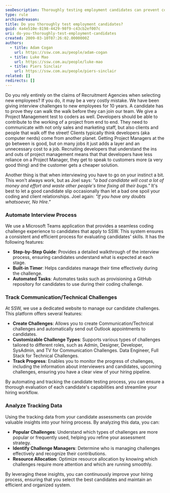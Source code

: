 ```yaml
---
seoDescription: Thoroughly testing employment candidates can prevent costly mistakes and ensure a good fit for your team.
type: rule
archivedreason:
title: Do you thoroughly test employment candidates?
guid: 4a4e510e-8198-4429-98f9-c43cb2ef007c
uri: do-you-thoroughly-test-employment-candidates
created: 2009-03-10T07:26:02.0000000Z
authors:
  - title: Adam Cogan
    url: https://ssw.com.au/people/adam-cogan
  - title: Luke Mao
    url: https://ssw.com.au/people/luke-mao
  - title: Piers Sinclair
    url: https://ssw.com.au/people/piers-sinclair
related: []
redirects: []
---
```


Do you rely entirely on the claims of Recruitment Agencies when selecting new employees? If you do, it may be a very costly mistake. We have been giving interview challenges to new employees for 10 years. A candidate has to prove they can walk the walk before they can join our team.
We give a Project Management test to coders as well. Developers should be able to contribute to the working of a project from end to end. They need to communicate with not only sales and marketing staff, but also clients and people that walk off the street! Clients typically think developers (aka computer nerds) come from another planet. Getting Project Managers at the go between is good, but on many jobs it just adds a layer and an unnecessary cost to a job. Recruiting developers that understand the ins and outs of project management means that that developers have less reliance on a Project Manager, they get to speak to customers more (a very good thing) and the customer gets a cheaper solution.

Another thing is that when interviewing you have to go on your instinct a bit. This won't always work, but as Joel says: _"a bad candidate will cost a lot of money and effort and waste other people's time fixing all their bugs."_ It's best to let a good candidate slip occasionally than let a bad one spoil your coding and client relationships. Joel again: _"If you have any doubts whatsoever, No Hire."_

### Automate Interview Process

We use a Microsoft Teams application that provides a seamless coding challenge experience to candidates that apply to SSW. This system ensures a consistent and efficient process for evaluating candidates' skills. It has the following features:

- **Step-by-Step Guide**: Provides a detailed walkthrough of the interview process, ensuring candidates understand what is expected at each stage.
- **Built-in Timer**: Helps candidates manage their time effectively during the challenge.
- **Automated Tasks**: Automates tasks such as provisioning a GitHub repository for candidates to use during their coding challenge.

### Track Communication/Technical Challenges

At SSW, we use a dedicated website to manage our candidate challenges. This platform offers several features:

- **Create Challenges**: Allows you to create Communication/Technical challenges and automatically send out Outlook appointments to candidates.
- **Customizable Challenge Types**: Supports various types of challenges tailored to different roles, such as Admin, Designer, Developer, SysAdmin, and TV for Communication Challenges. Data Engineer, Full Stack for Technical Challenges.
- **Track Progress**: Enables you to monitor the progress of challenges, including the information about interviewers and candidates, upcoming challenges, ensuring you have a clear view of your hiring pipeline.

By automating and tracking the candidate testing process, you can ensure a thorough evaluation of each candidate's capabilities and streamline your hiring workflow.

### Analyze Tracking Data

Using the tracking data from your candidate assessments can provide valuable insights into your hiring process. By analyzing this data, you can:

- **Popular Challenges**: Understand which types of challenges are more popular or frequently used, helping you refine your assessment strategy.
- **Identify Challenge Managers**: Determine who is managing challenges effectively and recognize their contributions.
- **Resource Allocation**: Optimize resource allocation by knowing which challenges require more attention and which are running smoothly.

By leveraging these insights, you can continuously improve your hiring process, ensuring that you select the best candidates and maintain an efficient and organized system.